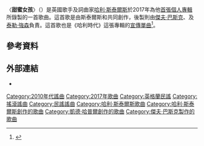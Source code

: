 {{Expand language|en|time=2021-04-10T11:59:03+00:00}}
{{NoteTA
|G1=Show
|G2=Music
|1=zh-cn:哈里·斯泰尔斯; zh-tw:哈利·斯泰爾斯; zh-hk:哈利·史泰敖; zh-hant:哈利·斯泰爾斯;
|2=zh-cn:哈里; zh-tw:哈利; zh-hk:哈利; zh-hant:哈利;
|3=zh-cn:斯泰尔斯; zh-tw:斯泰爾斯; zh-hk:史泰敖; zh-hant:斯泰爾斯;
}}
{{Infobox song
| name     = 甜蜜女孩
| original_name = {{lang|en|"Sweet Creature"}}
| type     = promo
| artist   = [[哈利·斯泰爾斯|哈利·斯泰爾斯]]
| album    = [[哈利時代|哈利時代]]
| released = {{Start date|2017|05|2|df=yes}}
| recorded =
| studio   =
* 魚叉穀倉{{small|（[[加州|加州]][[洛杉磯|洛杉磯]]）}}
* {{le|村莊錄音室|The Village (studio)}}{{small|（[[加州|加州]][[洛杉磯|洛杉磯]]）}}
| genre    = {{hlist|[[當代民謠音樂|民謠]]|[[軟式搖滾|軟式搖滾]]}}
| length   = {{Duration|m=3|s=44}}
| label    = {{hlist|厄斯金|[[哥伦比亚唱片|哥伦比亚]]}}
| writer   = {{hlist|[[哈利·斯泰爾斯|哈利·斯泰爾斯]]|{{le|凱德·哈普爾|Kid Harpoon}}}}
| producer = {{hlist||{{le|凱德·哈普爾|Kid Harpoon}}|[[傑夫·巴斯克|傑夫·巴斯克]]|{{le|亞歷克斯·沙力比安|Alex Salibian}}|[[泰勒·強森|泰勒·強森]]}}
| misc     = {{External music video|type=song|{{YouTube|8uD6s-X3590|〈甜蜜女孩〉}}}}
}}

〈'''甜蜜女孩'''〉（{{lang-en|"Sweet Creature"}}）是英國歌手及詞曲家[[哈利·斯泰爾斯|哈利·斯泰爾斯]]於2017年為他[[哈利時代|首張個人專輯]]所錄製的一首歌曲。這首歌是由斯泰爾斯和{{le|凱德·哈普爾|Kid Harpoon}}共同創作，後製則由[[傑夫·巴斯克|傑夫·巴斯克]]、{{le|亞歷克斯·沙力比安|Alex Salibian}}及[[泰勒·強森|泰勒·強森]]負責。這首歌也是《哈利時代》這張專輯的[[宣傳單曲|宣傳單曲]]<ref>{{Cite news |url=https://www.rollingstone.com/music/news/hear-harry-styles-sweeping-new-folk-song-sweet-creature-w480204 |title=Hear Harry Styles' Sweeping New Folk Song 'Sweet Creature' |first=Jon |last=Blistein |work=[[Rolling_Stone|Rolling Stone]] |date=2017-05-02 |accessdate=2017-05-02 |archive-date=2017-05-03 |archive-url=https://web.archive.org/web/20170503092607/http://www.rollingstone.com/music/news/hear-harry-styles-sweeping-new-folk-song-sweet-creature-w480204 |dead-url=no }}</ref>。

== 參考資料 ==
{{Reflist|30em}}

== 外部連結 ==
* {{MetroLyrics song|harry-styles|sweet-creature}}

{{Harry Styles}}
{{Authority control}}
{{DEFAULTSORT:Sweet Creature}}
[[Category:2010年代謠曲|Category:2010年代謠曲]]
[[Category:2017年歌曲|Category:2017年歌曲]]
[[Category:英格蘭民謠|Category:英格蘭民謠]]
[[Category:搖滾謠曲|Category:搖滾謠曲]]
[[Category:民謠謠曲|Category:民謠謠曲]]
[[Category:哈利·斯泰爾斯歌曲|Category:哈利·斯泰爾斯歌曲]]
[[Category:哈利·斯泰爾斯創作的歌曲|Category:哈利·斯泰爾斯創作的歌曲]]
[[Category:凱德·哈普爾創作的歌曲|Category:凱德·哈普爾創作的歌曲]]
[[Category:傑夫·巴斯克製作的歌曲|Category:傑夫·巴斯克製作的歌曲]]